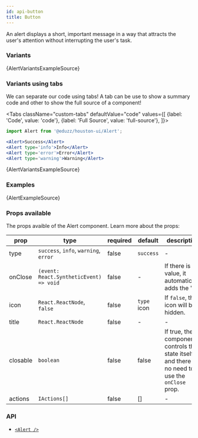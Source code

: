```yaml
---
id: api-button
title: Button
---
```




An alert displays a short, important message in a way that attracts the user's attention without interrupting the user's task.

### Variants

<AlertVariantsExample />

<CodeBlock className="language-tsx">{AlertVariantsExampleSource}</CodeBlock>

### Variants using tabs

We can separate our code using tabs! A tab can be use to show a summary code and other to show the full source of a component!

<Tabs
  className="custom-tabs"
  defaultValue="code"
  values={[
    {label: 'Code', value: 'code'},
    {label: 'Full Source', value: 'full-source'},
  ]}>
<TabItem value="code">

```jsx
import Alert from '@eduzz/houston-ui/Alert';

<Alert>Success</Alert>
<Alert type='info'>Info</Alert>
<Alert type='error'>Error</Alert>
<Alert type='warning'>Warning</Alert>
```

</TabItem>
<TabItem value="full-source">
  <CodeBlock className="language-tsx">{AlertVariantsExampleSource}</CodeBlock>
</TabItem>
</Tabs>

### Examples

<AlertExample />

<CodeBlock className="language-tsx">{AlertExampleSource}</CodeBlock>

### Props available

The props avaible of the Alert component. Learn more about the props:

| prop | type | required | default | description |
| ---- | ---- | -------- | ------- | ----------- |
| type | `success`, `info`, `warning`, `error` | false | `success` | - |
| onClose | `(event: React.SyntheticEvent) => void` | false | - | If there is a value, it automatically adds the "X". |
| icon | `React.ReactNode`, `false` | false | `type` icon | If `false`, the icon will be hidden. |
| title | `React.ReactNode` | false | - | - |
| closable | `boolean` | false | false | If true, the component controls the state itself and there is no need to use the `onClose` prop. |
| actions | `IActions[]` | false | [] | - |

### API

- [```<Alert />```](https://google.com)



